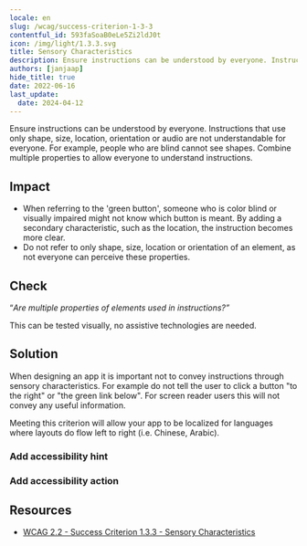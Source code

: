 ```yaml
---
locale: en
slug: /wcag/success-criterion-1-3-3
contentful_id: 593faSoaB0eLe5Zi2ldJ0t
icon: /img/light/1.3.3.svg
title: Sensory Characteristics
description: Ensure instructions can be understood by everyone. Instructions that only use shape, size, location, orientation or sound are not understandable for everyone.
authors: [janjaap]
hide_title: true
date: 2022-06-16
last_update:
  date: 2024-04-12
---
```


<Hero
  title="Sensory Characteristics"
  image="/img/light/1.3.3.svg"
  alt="WCAG 1.3.3 - Logo"
  prefix="Success Criterion 1.3.3"
  suffix="Level A"
/>

Ensure instructions can be understood by everyone. Instructions that use only shape, size, location, orientation or audio are not understandable for everyone. For example, people who are blind cannot see shapes. Combine multiple properties to allow everyone to understand instructions.

## Impact

- When referring to the 'green button', someone who is color blind or visually impaired might not know which button is meant. By adding a secondary characteristic, such as the location, the instruction becomes more clear.
- Do not refer to only shape, size, location or orientation of an element, as not everyone can perceive these properties.

## Check

“*Are multiple properties of elements used in instructions?”*

This can be tested visually, no assistive technologies are needed.

## Solution

When designing an app it is important not to convey instructions through sensory characteristics. For example do not tell the user to click a button "to the right" or "the green link below". For screen reader users this will not convey any useful information.

Meeting this criterion will allow your app to be localized for languages where layouts do flow left to right (i.e. Chinese, Arabic).

### Add accessibility hint

<CodeSample id="accessibility-hint" locale="en"/>

### Add accessibility action

<CodeSample id="accessibility-action" locale="en"/>

## Resources

- [WCAG 2.2 - Success Criterion 1.3.3 - Sensory Characteristics](https://www.w3.org/TR/WCAG22/#sensory-characteristics)
